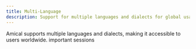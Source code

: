```yaml
---
title: Multi-Language
description: Support for multiple languages and dialects for global usability
---
```


Amical supports multiple languages and dialects, making it accessible to users worldwide.
important sessions
